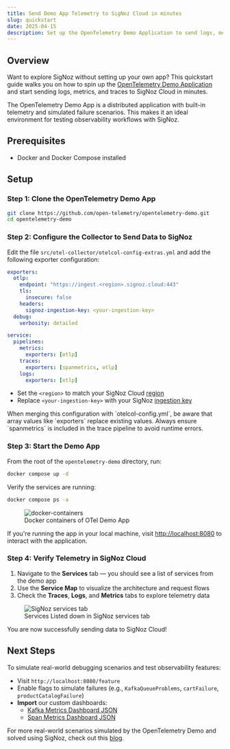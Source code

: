 ```yaml
---
title: Send Demo App Telemetry to SigNoz Cloud in minutes
slug: quickstart
date: 2025-04-15
description: Set up the OpenTelemetry Demo Application to send logs, metrics, and traces to SigNoz Cloud in minutes.
---
```


## Overview

Want to explore SigNoz without setting up your own app? This quickstart guide walks you on how to spin up the [OpenTelemetry Demo Application](https://github.com/open-telemetry/opentelemetry-demo) and 
start sending logs, metrics, and traces to SigNoz Cloud in minutes. 

The OpenTelemetry Demo App is a distributed application with built-in telemetry and simulated failure scenarios. This makes it an ideal environment for testing observability workflows with SigNoz.

## Prerequisites

- Docker and Docker Compose installed

## Setup

### Step 1: Clone the OpenTelemetry Demo App

```bash
git clone https://github.com/open-telemetry/opentelemetry-demo.git
cd opentelemetry-demo
```

### Step 2: Configure the Collector to Send Data to SigNoz

Edit the file `src/otel-collector/otelcol-config-extras.yml` and add the following exporter configuration:

```yml:otelcol-config-extras.yml
exporters:
  otlp:
    endpoint: "https://ingest.<region>.signoz.cloud:443"
    tls:
      insecure: false
    headers:
      signoz-ingestion-key: <your-ingestion-key>
  debug:
    verbosity: detailed

service:
  pipelines:
    metrics:
      exporters: [otlp]
    traces:
      exporters: [spanmetrics, otlp]
    logs: 
      exporters: [otlp]
```

- Set the `<region>` to match your SigNoz Cloud [region](https://signoz.io/docs/ingestion/signoz-cloud/overview/#endpoint)
- Replace `<your-ingestion-key>` with your SigNoz [ingestion key](https://signoz.io/docs/ingestion/signoz-cloud/keys/)

<Admonition>
When merging this configuration with `otelcol-config.yml`, be aware that array values like `exporters` replace existing values. Always ensure `spanmetrics` is included in the trace pipeline to avoid 
runtime errors.
</Admonition>

### Step 3: Start the Demo App

From the root of the `opentelemetry-demo` directory, run:

```bash
docker compose up -d
```

Verify the services are running:

```bash
docker compose ps -a
```

<figure>
  <img src="/img/blog/2025/03/otel-demo-docker-containers.webp" alt="docker-containers" />
  <figcaption>Docker containers of OTel Demo App</figcaption>
</figure>

If you're running the app in your local machine, visit [http://localhost:8080](http://localhost:8080) to interact with the application.

### Step 4: Verify Telemetry in SigNoz Cloud

1. Navigate to the **Services** tab — you should see a list of services from the demo app
2. Use the **Service Map** to visualize the architecture and request flows
3. Check the **Traces**, **Logs**, and **Metrics** tabs to explore telemetry data

<figure>
  <img src="/img/blog/2025/03/otel-demo-services.webp" alt="SigNoz services tab" />
  <figcaption>Services Listed down in SigNoz services tab</figcaption>
</figure>

You are now successfully sending data to SigNoz Cloud!


## Next Steps

To simulate real-world debugging scenarios and test observability features:

- Visit `http://localhost:8080/feature`
- Enable flags to simulate failures (e.g., `KafkaQueueProblems`, `cartFailure`, `productCatalogFailure`)
- **Import** our custom dashboards:
  - [Kafka Metrics Dashboard JSON](https://github.com/SigNoz/signoz-web/tree/main/public/dashboards/otel-demo-kafka-metrics.json)
  - [Span Metrics Dashboard JSON](https://github.com/SigNoz/signoz-web/tree/main/public/dashboards/otel-demo-span-metrics.json)

For more real-world scenarios simulated by the OpenTelemetry Demo and solved using SigNoz, check out this [blog](https://signoz.io/blog/opentelemetry-demo/#debugging-real-life-scenarios-with-signoz-simulated-by-the-otel-demo-app).

